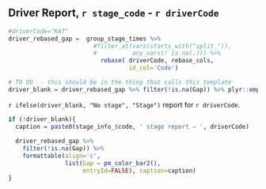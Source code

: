 ## Driver Report, `r stage_code`  - `r driverCode`

```r
#driverCode="KAT"
driver_rebased_gap =  group_stage_times %>%
                        #filter_at(vars(starts_with("split_")),
                        #          any_vars(! is.na(.))) %>% 
                          rebase( driverCode, rebase_cols,
                                  id_col='Code')

```



```r
# TO DO  - this should be in the thing that calls this template
driver_blank = driver_rebased_gap %>% filter(!is.na(Gap)) %>% plyr::empty()
```


`r ifelse(driver_blank, "No stage", "Stage")` report for `r driverCode`.

```r
if (!driver_blank){
  caption = paste0(stage_info_$code, ' stage report — ', driverCode)
  
  driver_rebased_gap %>%
    filter(!is.na(Gap)) %>%
    formattable(align='c',
                list(Gap = pm_color_bar2(),
                     entryId=FALSE), caption=caption)
}
```